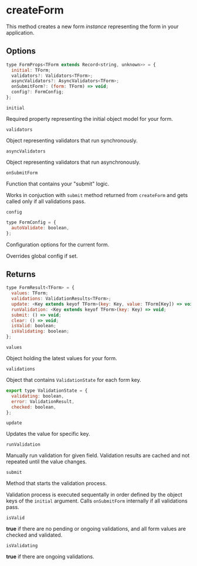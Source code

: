 # createForm

This method creates a new form _instance_ representing the form in your application.

## Options

```js
type FormProps<TForm extends Record<string, unknown>> = {
  initial: TForm;
  validators?: Validators<TForm>;
  asyncValidators?: AsyncValidators<TForm>;
  onSubmitForm?: (form: TForm) => void;
  config?: FormConfig;
};
```

`initial`

Required property representing the initial object model for your form.

`validators`

Object representing validators that run synchronously.

`asyncValidators`

Object representing validators that run asynchronously.

`onSubmitForm`

Function that contains your "submit" logic.

Works in conjuction with `submit` method returned from `createForm` and gets
called only if all validations pass.

`config`

```js
type FormConfig = {
  autoValidate: boolean,
};
```

Configuration options for the current form.

Overrides global config if set.

## Returns

```js
type FormResult<TForm> = {
  values: TForm;
  validations: ValidationResults<TForm>;
  update: <Key extends keyof TForm>(key: Key, value: TForm[Key]) => void;
  runValidation: <Key extends keyof TForm>(key: Key) => void;
  submit: () => void;
  clear: () => void;
  isValid: boolean;
  isValidating: boolean;
};
```

`values`

Object holding the latest values for your form.

`validations`

Object that contains `ValidationState` for each form key.

```js
export type ValidationState = {
  validating: boolean,
  error: ValidationResult,
  checked: boolean,
};
```

`update`

Updates the value for specific key.

`runValidation`

Manually run validation for given field. Validation results are cached and not repeated until the
value changes.

`submit`

Method that starts the validation process.

Validation process is executed sequentally in order defined by the object keys of the `initial` argument.
Calls `onSubmitForm` internally if all validations pass.

`isValid`

**true** if there are no pending or ongoing validations, and all form values are checked and validated.

`isValidating`

**true** if there are ongoing validations.
